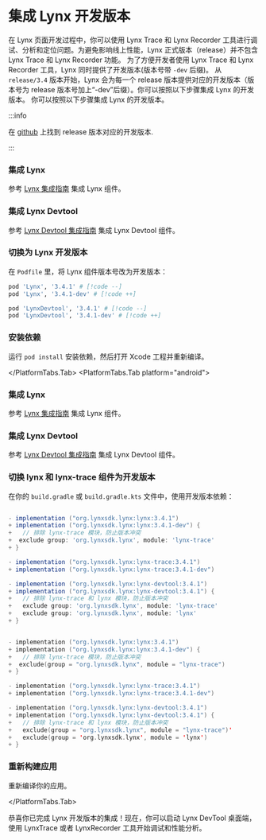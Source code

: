 
# 集成 Lynx 开发版本

在 Lynx 页面开发过程中，你可以使用 Lynx Trace 和 Lynx Recorder 工具进行调试、分析和定位问题。为避免影响线上性能，Lynx 正式版本（release）并不包含 Lynx Trace 和 Lynx Recorder 功能。
为了方便开发者使用 Lynx Trace 和 Lynx Recorder 工具，Lynx 同时提供了开发版本(版本号带 `-dev` 后缀)。
从 `release/3.4` 版本开始，Lynx 会为每一个 release 版本提供对应的开发版本（版本号为 release 版本号加上“-dev”后缀）。你可以按照以下步骤集成 Lynx 的开发版本。
你可以按照以下步骤集成 Lynx 的开发版本。

:::info

在 [github](https://github.com/lynx-family/lynx/tags) 上找到 release 版本对应的开发版本.

:::

<PlatformTabs hashKey="platform">
<PlatformTabs.Tab platform="ios">

<Steps>

### 集成 Lynx

参考 [Lynx 集成指南](/guide/start/integrate-with-existing-apps.html#platform=ios) 集成 Lynx 组件。

### 集成 Lynx Devtool

参考 [Lynx Devtool 集成指南](/guide/start/integrate-lynx-devtool.html#platform=ios) 集成 Lynx Devtool 组件。

### 切换为 Lynx 开发版本

在 `Podfile` 里，将 Lynx 组件版本号改为开发版本：

```ruby title="Podfile"
pod 'Lynx', '3.4.1' # [!code --]
pod 'Lynx', '3.4.1-dev' # [!code ++]

pod 'LynxDevtool', '3.4.1' # [!code --]
pod 'LynxDevtool', '3.4.1-dev' # [!code ++]
```

### 安装依赖

运行 `pod install` 安装依赖，然后打开 Xcode 工程并重新编译。

</Steps>

</PlatformTabs.Tab>
<PlatformTabs.Tab platform="android">

<Steps>

### 集成 Lynx

参考 [Lynx 集成指南](/guide/start/integrate-with-existing-apps.html#platform=android) 集成 Lynx 组件。

### 集成 Lynx Devtool

参考 [Lynx Devtool 集成指南](/guide/start/integrate-lynx-devtool.html#platform=android) 集成 Lynx Devtool 组件。

### 切换 lynx 和 lynx-trace 组件为开发版本

在你的 `build.gradle` 或 `build.gradle.kts` 文件中，使用开发版本依赖：

<Tabs groupId='impl-android'>
<Tab label="build.gradle">

```groovy

- implementation ("org.lynxsdk.lynx:lynx:3.4.1")
+ implementation ("org.lynxsdk.lynx:lynx:3.4.1-dev") {
+   // 排除 lynx-trace 模块，防止版本冲突
+  exclude group: 'org.lynxsdk.lynx', module: 'lynx-trace'
+ }

- implementation ("org.lynxsdk.lynx:lynx-trace:3.4.1")
+ implementation ("org.lynxsdk.lynx:lynx-trace:3.4.1-dev")

- implementation ("org.lynxsdk.lynx:lynx-devtool:3.4.1")
+ implementation ("org.lynxsdk.lynx:lynx-devtool:3.4.1") {
+   // 排除 lynx-trace 和 lynx 模块，防止版本冲突
+   exclude group: 'org.lynxsdk.lynx', module: 'lynx-trace'
+   exclude group: 'org.lynxsdk.lynx', module: 'lynx'
+ }

```

</Tab>
<Tab label="build.gradle.kts">

```kotlin

- implementation ("org.lynxsdk.lynx:lynx:3.4.1")
+ implementation ("org.lynxsdk.lynx:lynx:3.4.1-dev") {
+   // 排除 lynx-trace 模块，防止版本冲突
+  exclude(group = "org.lynxsdk.lynx", module = "lynx-trace")
+ }

- implementation ("org.lynxsdk.lynx:lynx-trace:3.4.1")
+ implementation ("org.lynxsdk.lynx:lynx-trace:3.4.1-dev")

- implementation ("org.lynxsdk.lynx:lynx-devtool:3.4.1")
+ implementation ("org.lynxsdk.lynx:lynx-devtool:3.4.1") {
+   // 排除 lynx-trace 和 lynx 模块，防止版本冲突
+   exclude(group = "org.lynxsdk.lynx", module = "lynx-trace")'
+   exclude(group = 'org.lynxsdk.lynx', module = 'lynx')
+ }

```

</Tab>
</Tabs>

### 重新构建应用

重新编译你的应用。

</Steps>

</PlatformTabs.Tab>
</PlatformTabs>

恭喜你已完成 Lynx 开发版本的集成！现在，你可以启动 Lynx DevTool 桌面端，使用 LynxTrace 或者 LynxRecorder 工具开始调试和性能分析。
